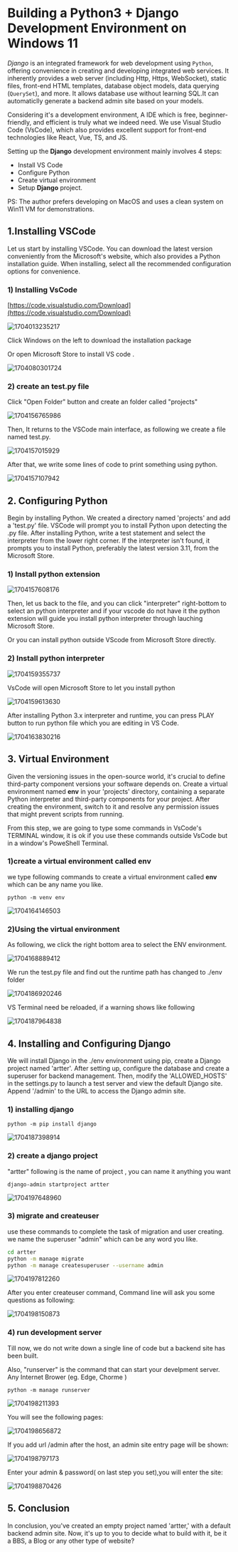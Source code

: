 # Building a Python3 + Django Development Environment on Windows 11

*Django* is an integrated framework for web development using `Python`, offering convenience in creating and developing integrated web services. It inherently provides a web server (including Http, Https, WebSocket), static files, front-end HTML templates, database object models, data querying (`QuerySet`), and more. It allows database use without learning SQL.It can automaticlly generate a backend admin site based on your models.

Considering it's a development environment, A IDE which is free, beginner-friendly, and efficient is truly what we indeed need. We use Visual Studio Code (VsCode), which also provides excellent support for front-end technologies like React, Vue, TS, and JS.

Setting up the **Django** development environment mainly involves 4 steps: 

- Install VS Code
- Configure Python
- Create virtual environment
- Setup **Django** project.

PS: The author prefers developing on MacOS and uses a clean system on Win11 VM for demonstrations.

## **1.Installing VSCode**

Let us start by installing VSCode. You can download the latest version conveniently from the Microsoft's website, which also provides a Python installation guide. When installing, select all the recommended configuration options for convenience.

### 1) Installing VsCode

[https://code.visualstudio.com/Download](https://code.visualstudio.com/Download)

![1704013235217](./image/1.startup/1704013235217.png)

Click Windows on the left to download the installation package

Or open Microsoft Store to install VS code .

![1704080301724](./image/1.startup/1704080301724.png)

### 2) create an test.py file

Click "Open Folder" button and create an folder called "projects"

![1704156765986](./image/1.startup/1704156765986.png)

Then, It returns to the VSCode main interface, as following we create a file named test.py.

![1704157015929](./image/1.startup/1704157015929.png)

After that, we write some lines of code to print something using python.

![1704157107942](./image/1.startup/1704157107942.png)

## **2. Configuring Python**

Begin by installing Python. We created a directory named 'projects' and add a 'test.py' file. VSCode will prompt you to install Python upon detecting the .py file. After installing Python, write a test statement and select the interpreter from the lower right corner. If the interpreter isn't found, it prompts you to install Python, preferably the latest version 3.11, from the Microsoft Store.

### 1) Install python extension

![1704157608176](./image/1.startup/1704157608176.png)

Then, let us back to the file, and you can click "interpreter" right-bottom to select an python interpreter and if your vscode do not have it  the python extension will guide you install python interpreter through lauching Microsoft Store.

Or you can install python outside VScode from  Microsoft Store directly.

### 2) Install python interpreter

![1704159355737](./image/1.startup/1704159355737.png)

VsCode will open Microsoft Store to let you install python

![1704159613630](./image/1.startup/1704159613630.png)

After installing Python 3.x interpreter and runtime, you can press PLAY button to run python file which you are editing in VS Code.

![1704163830216](./image/1.startup/1704163830216.png)

## **3. Virtual Environment**

Given the versioning issues in the open-source world, it's crucial to define third-party component versions your software depends on. Create a virtual environment named **env** in your 'projects' directory, containing a separate Python interpreter and third-party components for your project. After creating the environment, switch to it and resolve any permission issues that might prevent scripts from running.

From this step, we are going to type some commands in VsCode's TERMINAL window, it is ok if you use these commands outside VsCode but in a window's PoweShell Terminal.

### 1)create a virtual environment called env

we type following commands to create a  virtual environment called **env** which can be any name you like.

```
python -m venv env
```

![1704164146503](./image/1.startup/1704164146503.png)

### 2)Using the virtual environment

As following, we click the right bottom area to select the ENV environment.

![1704168889412](./image/1.startup/1704168889412.png)


We run the test.py file and find out the runtime path has changed to ./env folder

![1704186920246](./image/1.startup/1704186920246.png)

VS Terminal need be reloaded, if a warning shows like following

![1704187964838](./image/1.startup/1704187964838.png)


## **4. Installing and Configuring Django**

We will install Django in the ./env environment using pip, create a Django project named 'artter'. After setting up, configure the database and create a superuser for backend management. Then, modify the 'ALLOWED_HOSTS' in the settings.py to launch a test server and view the default Django site. Append '/admin' to the URL to access the Django admin site.

### 1) installing django

```
python -m pip install django
```

![1704187398914](./image/1.startup/1704187398914.png)

### 2) create a django project

"artter" following is the name of project , you can name it anything you want

```
django-admin startproject artter

```

![1704197648960](./image/1.startup/1704197648960.png)


### 3) migrate and createuser

use these commands to complete the task of migration and user creating. we name the superuser "admin" which can be any word you like.

```bash
cd artter
python -m manage migrate
python -m manage createsuperuser --username admin
```

![1704197812260](./image/1.startup/1704197812260.png)

After you enter createuser command,  Command line will ask you some questions as following:

![1704198150873](./image/1.startup/1704198150873.png)



### 4) run development server

Till now, we do not write down a single line of code but a  backend  site has been built.

Also, "runserver" is the command that can start your develpment server. Any Internet Brower (eg. Edge, Chorme ) 

```
python -m manage runserver
```

![1704198211393](./image/1.startup/1704198211393.png)

You will see the following pages:

![1704198656872](./image/1.startup/1704198656872.png)

If you add url /admin after the host,  an admin site entry page will be shown:

![1704198797173](./image/1.startup/1704198797173.png)


Enter your admin & password( on last step you set),you will enter the site:

![1704198870426](./image/1.startup/1704198870426.png)

## 5. Conclusion

In conclusion, you've created an empty project named 'artter,' with a default backend admin site. Now, it's up to you to decide what to build with it, be it a BBS, a Blog or any other type of website?
